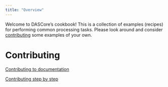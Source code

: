 ```yaml
---
title: "Overview"
---
```


Welcome to DASCore's cookbook! This is a collection of examples (recipes) for performing common processing tasks.
Please look around and consider [contributing](../contributing/contributing.qmd) some examples of your
own.

# Contributing

[Contributing to documentation](contributing_to_documentation.qmd)

[Contributing step by step](how_to_contribute.qmd)
